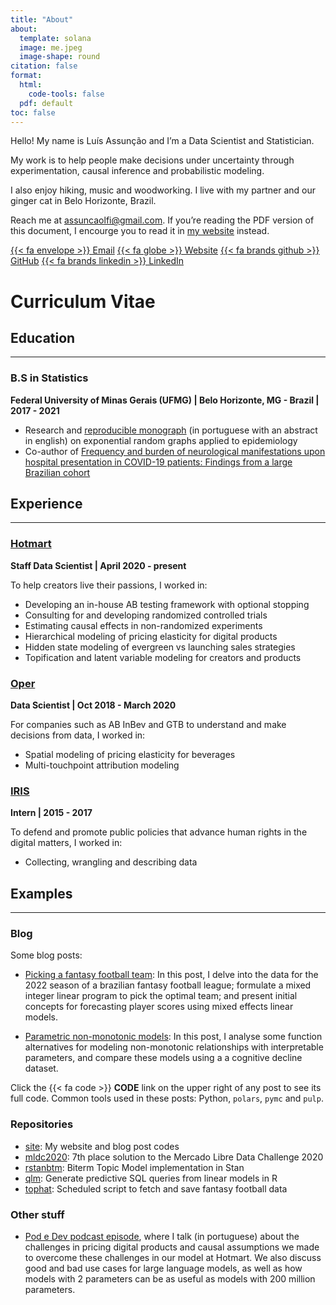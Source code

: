 ```yaml
---
title: "About"
about:
  template: solana
  image: me.jpeg
  image-shape: round
citation: false
format:
  html:
    code-tools: false
  pdf: default
toc: false
---
```


Hello! My name is Luís Assunção and I'm a Data Scientist and Statistician.

My work is to help people make decisions under uncertainty through
experimentation, causal inference and probabilistic modeling.

I also enjoy hiking, music and woodworking. I live with my partner and our
ginger cat in Belo Horizonte, Brazil.

Reach me at [assuncaolfi@gmail.com](mailto:assuncaolfi@gmail.com). If you're
reading the PDF version of this document, I encourge you to read it in [my
website](https://assuncaolfi.github.io/site/about.html) instead.

[{{< fa envelope >}} Email](mailto:assuncaolfi@gmail.com)
[{{< fa globe >}} Website](https://assuncaolfi.github.io/site)
[{{< fa brands github >}} GitHub](https://github.com/assuncaolfi)
[{{< fa brands linkedin >}} LinkedIn](https://br.linkedin.com/in/assuncaolfi/en)

# Curriculum Vitae

## Education

---

### B.S in Statistics

**Federal University of Minas Gerais (UFMG) | Belo Horizonte, MG - Brazil | 2017
- 2021**

* Research and [reproducible monograph](https://github.com/assuncaolfi/monografia/blob/main/monografia.pdf)
(in portuguese with an abstract in english) on exponential random graphs applied
to epidemiology
* Co-author of [Frequency and burden of neurological manifestations upon
hospital presentation in COVID-19 patients: Findings from a large Brazilian
cohort](https://pubmed.ncbi.nlm.nih.gov/36375382/)

## Experience

---

### [Hotmart](https://hotmart.com/en) 

**Staff Data Scientist | April 2020 - present**  

To help creators live their passions, I worked in:

* Developing an in-house AB testing framework with optional stopping
* Consulting for and developing randomized controlled trials
* Estimating causal effects in non-randomized experiments
* Hierarchical modeling of pricing elasticity for digital products 
* Hidden state modeling of evergreen vs launching sales strategies
* Topification and latent variable modeling for creators and products

### [Oper](https://operdata.com.br) 

**Data Scientist | Oct 2018 - March 2020**  

For companies such as AB InBev and GTB to understand and make decisions from
data, I worked in:

* Spatial modeling of pricing elasticity for beverages
* Multi-touchpoint attribution modeling

### [IRIS](https://irisbh.com.br/en/) 

**Intern | 2015 - 2017**

To defend and promote public policies that advance human rights in the digital
matters, I worked in:

* Collecting, wrangling and describing data

## Examples

---

### Blog

Some blog posts:

* [Picking a fantasy football team](https://assuncaolfi.github.io/site/blog/fantasy-football):
  In this post, I delve into the data for the 2022 season of a brazilian fantasy
  football league; formulate a mixed integer linear program to pick the optimal
  team; and present initial concepts for forecasting player scores using mixed
  effects linear models.
  
* [Parametric non-monotonic models](https://assuncaolfi.github.io/site/blog/non-monotonic):
  In this post, I analyse some function alternatives for modeling non-monotonic
  relationships with interpretable parameters, and compare these models using a
a cognitive decline dataset.

Click the {{< fa code >}} **CODE** link on the upper right of any post to see
its full code. Common tools used in these posts: Python, `polars`, `pymc` and
`pulp`.

### Repositories

* [site](https://github.com/assuncaolfi/site): My website and blog post codes
* [mldc2020](https://github.com/assuncaolfi/mldc2020): 7th place solution to the
Mercado Libre Data Challenge 2020
* [rstanbtm](https://github.com/assuncaolfi/rstanbtm): Biterm Topic Model
implementation in Stan
* [qlm](https://github.com/assuncaolfi/qlm): Generate predictive SQL queries
from linear models in R
* [tophat](https://github.com/assuncaolfi/tophat): Scheduled script to fetch and
save fantasy football data

### Other stuff

* [Pod e Dev podcast episode](https://podcasts.apple.com/br/podcast/evolu%C3%A7%C3%A3o-e-perspectivas-futuras-para-intelig%C3%AAncia-artificial/id1666875166?i=1000628439729&l=en-GB),
where I talk (in portuguese) about the challenges in pricing digital products
and causal assumptions we made to overcome these challenges in our model at
Hotmart. We also discuss good and bad use cases for large language models, as
well as how models with 2 parameters can be as useful as models with 200 million
parameters.

